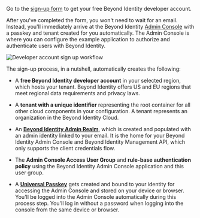 Go to the [sign-up form](https://www.beyondidentity.com/developers/signup) to get your free Beyond Identity developer account. 

After you've completed the form, you won't need to wait for an email. Instead, you'll immediately arrive at the Beyond Identity [Admin Console](../foundations/admin-console.mdx) with a passkey and tenant created for you automatically. The Admin Console is where you can configure the example application to authorize and authenticate users with Beyond Identity.


<img src={DevSignUpFlow} id="workflows" alt="Developer account sign up workflow" />

<br />

The sign-up process, in a nutshell, automatically creates the following:

* A **free Beyond Identity developer account** in your selected region, which hosts your tenant. Beyond Identity offers US and EU regions that meet regional data requirements and privacy laws. 

* A **tenant with a unique identifier** representing the root container for all other cloud components in your configuration. A tenant represents an organization in the Beyond Identity Cloud.

* An <a href="#" data-tooltip="A unique administrative domain created in your tenant when you signed up for your developer account. It's populated with your admin identity, so you can access the Beyond Identity Admin Console. The Admin Realm contains a unique set of directories, policies, events, applications, and branding objects. It also includes the Beyond Identity Management API used to create API tokens that authorize access to the Beyond Identity APIs. A tenant will always have the Beyond Identity Admin Realm."><b>Beyond Identity Admin Realm</b></a>, which is created and populated with an admin identity linked to your email. It is the home for your Beyond Identity Admin Console and Beyond Identity Management API, which only supports the client credentials flow.

* The **Admin Console Access User Group** and **rule-base authentication policy** using the Beyond Identity Admin Console application and this user group. 

* A <a href="#" data-tooltip="A public and private key pair. The private key is generated and stored and never leaves the user’s devices’ hardware root of trust. The public key, on the other hand, is sent to the Beyond Identity cloud. All keys are cryptographically linked to the user and can be centrally managed using our APIs."><b>Universal Passkey</b></a> gets created and bound to your identity for accessing the Admin Console and stored on your device or browser. You'll be logged into the Admin Console automatically during this process step. You'll log in without a password when logging into the console from the same device or browser.